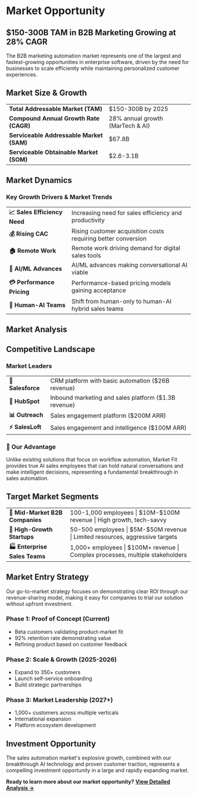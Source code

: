 
<style>{`
  .summary-table {
    width: 100%;
    border-collapse: collapse;
    background: rgba(255, 255, 255, 0.05);
    border-radius: 12px;
    overflow: hidden;
    backdrop-filter: blur(10px);
    margin: 1.5rem 0;
  }
  
  .summary-table td {
    padding: 1rem 1.5rem;
    border-bottom: 1px solid rgba(0, 0, 0, 0.1);
  }
  
  .summary-table td:first-child {
    font-weight: 600;
    background: rgba(0, 0, 0, 0.05);
  }
  
  .summary-table tr:last-child td {
    border-bottom: none;
  }
  
  .dark .summary-table {
    background: rgba(255, 255, 255, 0.05);
  }
  
  .dark .summary-table td {
    border-bottom: 1px solid rgba(255, 255, 255, 0.1);
  }
  
  .dark .summary-table td:first-child {
    background: rgba(255, 255, 255, 0.1);
  }
`}</style>

# Market Opportunity

## $150-300B TAM in B2B Marketing Growing at 28% CAGR

The B2B marketing automation market represents one of the largest and fastest-growing opportunities in enterprise software, driven by the need for businesses to scale efficiently while maintaining personalized customer experiences.

## Market Size & Growth

<table className="summary-table">
  <tbody>
    <tr>
      <td><strong>Total Addressable Market (TAM)</strong></td>
      <td>$150-300B by 2025</td>
    </tr>
    <tr>
      <td><strong>Compound Annual Growth Rate (CAGR)</strong></td>
      <td>28% annual growth (MarTech & AI)</td>
    </tr>
    <tr>
      <td><strong>Serviceable Addressable Market (SAM)</strong></td>
      <td>$67.8B</td>
    </tr>
    <tr>
      <td><strong>Serviceable Obtainable Market (SOM)</strong></td>
      <td>$2.6-3.1B</td>
    </tr>
  </tbody>
</table>

## Market Dynamics

### Key Growth Drivers & Market Trends
<table className="summary-table">
  <tbody>
    <tr>
      <td><strong>📈 Sales Efficiency Need</strong></td>
      <td>Increasing need for sales efficiency and productivity</td>
    </tr>
    <tr>
      <td><strong>💰 Rising CAC</strong></td>
      <td>Rising customer acquisition costs requiring better conversion</td>
    </tr>
    <tr>
      <td><strong>🏠 Remote Work</strong></td>
      <td>Remote work driving demand for digital sales tools</td>
    </tr>
    <tr>
      <td><strong>🤖 AI/ML Advances</strong></td>
      <td>AI/ML advances making conversational AI viable</td>
    </tr>
    <tr>
      <td><strong>💳 Performance Pricing</strong></td>
      <td>Performance-based pricing models gaining acceptance</td>
    </tr>
    <tr>
      <td><strong>🔄 Human-AI Teams</strong></td>
      <td>Shift from human-only to human-AI hybrid sales teams</td>
    </tr>
  </tbody>
</table>

## Market Analysis

<div style={{ display: 'grid', gridTemplateColumns: 'repeat(auto-fit, minmax(300px, 1fr))', gap: '1.5rem', margin: '2rem 0' }}>
  <NavigationCard 
    href="/market/market-overview" 
    title="Market Overview" 
    description="Comprehensive analysis of the sales automation market"
    icon="🌐"
    featured={true}
  />
  
  <NavigationCard 
    href="/market/market-size" 
    title="Market Size & Opportunity" 
    description="TAM, SAM, SOM breakdown and growth projections"
    icon="📊"
  />
  
  <NavigationCard 
    href="/market/target-customers" 
    title="Target Customers" 
    description="Ideal customer profiles and market segments"
    icon="🎯"
  />
  
  <NavigationCard 
    href="/market/competitive-landscape" 
    title="Competitive Landscape" 
    description="Competitor analysis and market positioning"
    icon="⚔️"
  />
  
  <NavigationCard 
    href="/market/market-trends" 
    title="Market Trends" 
    description="Industry trends and growth drivers"
    icon="📈"
  />
  
  <NavigationCard 
    href="/market/differentiation" 
    title="Differentiation" 
    description="Our unique positioning and competitive advantages"
    icon="💎"
  />
  
  <NavigationCard 
    href="/market/expansion-strategy" 
    title="Expansion Strategy" 
    description="Go-to-market approach and scaling plans"
    icon="🚀"
  />
</div>

## Competitive Landscape

### Market Leaders
<table className="summary-table">
  <tbody>
    <tr>
      <td><strong>🥇 Salesforce</strong></td>
      <td>CRM platform with basic automation ($26B revenue)</td>
    </tr>
    <tr>
      <td><strong>🚀 HubSpot</strong></td>
      <td>Inbound marketing and sales platform ($1.3B revenue)</td>
    </tr>
    <tr>
      <td><strong>📊 Outreach</strong></td>
      <td>Sales engagement platform ($200M ARR)</td>
    </tr>
    <tr>
      <td><strong>⚡ SalesLoft</strong></td>
      <td>Sales engagement and intelligence ($100M ARR)</td>
    </tr>
  </tbody>
</table>

### 🎯 Our Advantage
Unlike existing solutions that focus on workflow automation, Market Fit provides true AI sales employees that can hold natural conversations and make intelligent decisions, representing a fundamental breakthrough in sales automation.

## Target Market Segments

<table className="summary-table">
  <tbody>
    <tr>
      <td><strong>🏢 Mid-Market B2B Companies</strong></td>
      <td>100-1,000 employees | $10M-$100M revenue | High growth, tech-savvy</td>
    </tr>
    <tr>
      <td><strong>🚀 High-Growth Startups</strong></td>
      <td>50-500 employees | $5M-$50M revenue | Limited resources, aggressive targets</td>
    </tr>
    <tr>
      <td><strong>🏭 Enterprise Sales Teams</strong></td>
      <td>1,000+ employees | $100M+ revenue | Complex processes, multiple stakeholders</td>
    </tr>
  </tbody>
</table>

## Market Entry Strategy

Our go-to-market strategy focuses on demonstrating clear ROI through our revenue-sharing model, making it easy for companies to trial our solution without upfront investment.

### Phase 1: Proof of Concept (Current)
- Beta customers validating product-market fit
- 92% retention rate demonstrating value
- Refining product based on customer feedback

### Phase 2: Scale & Growth (2025-2026)
- Expand to 350+ customers
- Launch self-service onboarding
- Build strategic partnerships

### Phase 3: Market Leadership (2027+)
- 1,000+ customers across multiple verticals
- International expansion
- Platform ecosystem development

## Investment Opportunity

The sales automation market's explosive growth, combined with our breakthrough AI technology and proven customer traction, represents a compelling investment opportunity in a large and rapidly expanding market.

**Ready to learn more about our market opportunity?** [**View Detailed Analysis →**](/market/market-overview) 